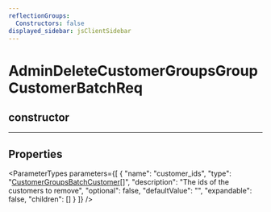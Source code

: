 ```yaml
---
reflectionGroups:
  Constructors: false
displayed_sidebar: jsClientSidebar
---
```



# AdminDeleteCustomerGroupsGroupCustomerBatchReq

## constructor

___

## Properties

<ParameterTypes parameters={[
  {
    "name": "customer_ids",
    "type": "[CustomerGroupsBatchCustomer](js_client.internal.CustomerGroupsBatchCustomer.mdx)[]",
    "description": "The ids of the customers to remove",
    "optional": false,
    "defaultValue": "",
    "expandable": false,
    "children": []
  }
]} />

